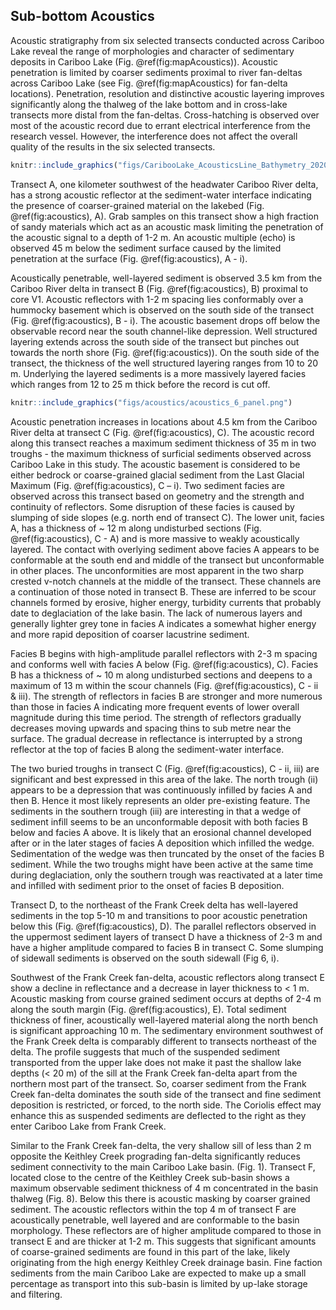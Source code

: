 ## Sub-bottom Acoustics

Acoustic stratigraphy from six selected transects conducted across Cariboo Lake reveal the range of morphologies and character of sedimentary deposits in Cariboo Lake (Fig. \@ref(fig:mapAcoustics)). Acoustic penetration is limited by coarser sediments proximal to river fan-deltas across Cariboo Lake (see Fig. \@ref(fig:mapAcoustics) for fan-delta locations). Penetration, resolution and distinctive acoustic layering improves significantly along the thalweg of the lake bottom and in cross-lake transects more distal from the fan-deltas. Cross-hatching is observed over most of the acoustic record due to errant electrical interference from the research vessel. However, the interference does not affect the overall quality of the results in the six selected transects.

```r
knitr::include_graphics("figs/CaribooLake_AcousticsLine_Bathymetry_20200907.png")
```

Transect A, one kilometer southwest of the headwater Cariboo River delta, has a strong acoustic reflector at the sediment-water interface indicating the presence of coarser-grained material on the lakebed (Fig. \@ref(fig:acoustics), A). Grab samples on this transect show a high fraction of sandy materials which act as an acoustic mask limiting the penetration of the acoustic signal to a depth of 1-2 m. An acoustic multiple (echo) is observed 45 m below the sediment surface caused by the limited penetration at the surface (Fig. \@ref(fig:acoustics), A - i). 

Acoustically penetrable, well-layered sediment is observed 3.5 km from the Cariboo River delta in transect B (Fig. \@ref(fig:acoustics), B) proximal to core V1. Acoustic reflectors with 1-2 m spacing lies conformably over a hummocky basement which is observed on the south side of the transect (Fig. \@ref(fig:acoustics), B - i). The acoustic basement drops off below the observable record near the south channel-like depression. Well structured layering extends across the south side of the transect but pinches out towards the north shore (Fig. \@ref(fig:acoustics)). On the south side of the transect, the thickness of the well structured layering ranges from 10 to 20 m. Underlying the layered sediments is a more massively layered facies which ranges from 12 to 25 m thick before the record is cut off. 

```r
knitr::include_graphics("figs/acoustics/acoustics_6_panel.png")
```

Acoustic penetration increases in locations about 4.5 km from the Cariboo River delta at transect C (Fig. \@ref(fig:acoustics), C). The acoustic record along this transect reaches a maximum sediment thickness of 35 m in two troughs - the maximum thickness of surficial sediments observed across Cariboo Lake in this study. The acoustic basement is considered to be either bedrock or coarse-grained glacial sediment from the Last Glacial Maximum (Fig. \@ref(fig:acoustics), C – i). Two sediment facies are observed across this transect based on geometry and the strength and continuity of reflectors. Some disruption of these facies is caused by slumping of side slopes (e.g. north end of transect C). The lower unit, facies A, has a thickness of ~ 12 m along undisturbed sections (Fig. \@ref(fig:acoustics), C - A) and is more massive to weakly acoustically layered. The contact with overlying sediment above facies A appears to be conformable at the south end and middle of the transect but unconformable in other places. The unconformities are most apparent in the two sharp crested v-notch channels at the middle of the transect. These channels are a continuation of those noted in transect B. These are inferred to be scour channels formed by erosive, higher energy, turbidity currents that probably date to deglaciation of the lake basin. The lack of numerous layers and generally lighter grey tone in facies A indicates a somewhat higher energy and more rapid deposition of coarser lacustrine sediment.  

Facies B begins with high-amplitude parallel reflectors with 2-3 m spacing and conforms well with facies A below (Fig. \@ref(fig:acoustics), C). Facies B has a thickness of ~ 10 m along undisturbed sections and deepens to a maximum of 13 m within the scour channels (Fig. \@ref(fig:acoustics), C - ii & iii). The strength of reflectors in facies B are stronger and more numerous than those in facies A indicating more frequent events of lower overall magnitude during this time period. The strength of reflectors gradually decreases moving upwards and spacing thins to sub metre near the surface. The gradual decrease in reflectance is interrupted by a strong reflector at the top of facies B along the sediment-water interface. 

The two buried troughs in transect C (Fig. \@ref(fig:acoustics), C - ii, iii) are significant and best expressed in this area of the lake. The north trough (ii) appears to be a depression that was continuously infilled by facies A and then B. Hence it most likely represents an older pre-existing feature. The sediments in the southern trough (iii) are interesting in that a wedge of sediment infill seems to be an unconformable deposit with both facies B below and facies A above. It is likely that an erosional channel developed after or in the later stages of facies A deposition which infilled the wedge. Sedimentation of the wedge was then truncated by the onset of the facies B sediment. While the two troughs might have been active at the same time during deglaciation, only the southern trough was reactivated at a later time and infilled with sediment prior to the onset of facies B deposition.

Transect D, to the northeast of the Frank Creek delta has well-layered sediments in the top 5-10 m and transitions to poor acoustic penetration below this (Fig. \@ref(fig:acoustics), D). The parallel reflectors observed in the uppermost sediment layers of transect D have a thickness of 2-3 m and have a higher amplitude compared to facies B in transect C. Some slumping of sidewall sediments is observed on the south sidewall (Fig 6, i).

Southwest of the Frank Creek fan-delta, acoustic reflectors along transect E show a decline in reflectance and a decrease in layer thickness to < 1 m. Acoustic masking from course grained sediment occurs at depths of 2-4 m along the south margin (Fig. \@ref(fig:acoustics), E). Total sediment thickness of finer, acoustically well-layered material along the north bench is significant approaching 10 m. The sedimentary environment southwest of the Frank Creek delta is comparably different to transects northeast of the delta. The profile suggests that much of the suspended sediment transported from the upper lake does not make it past the shallow lake depths (< 20 m) of the sill at the Frank Creek fan-delta apart from the northern most part of the transect. So, coarser sediment from the Frank Creek fan-delta dominates the south side of the transect and fine sediment deposition is restricted, or forced, to the north side. The Coriolis effect may enhance this as suspended sediments are deflected to the right as they enter Cariboo Lake from Frank Creek. 

Similar to the Frank Creek fan-delta, the very shallow sill of less than 2 m opposite the Keithley Creek prograding fan-delta significantly reduces sediment connectivity to the main Cariboo Lake basin. (Fig. 1). Transect F, located close to the centre of the Keithley Creek sub-basin shows a maximum observable sediment thickness of 4 m concentrated in the basin thalweg (Fig. 8). Below this there is acoustic masking by coarser grained sediment. The acoustic reflectors within the top 4 m of transect F are acoustically penetrable, well layered and are conformable to the basin morphology. These reflectors are of higher amplitude compared to those in transect E and are thicker at 1-2 m. This suggests that significant amounts of coarse-grained sediments are found in this part of the lake, likely originating from the high energy Keithley Creek drainage basin. Fine faction sediments from the main Cariboo Lake are expected to make up a small percentage as transport into this sub-basin is limited by up-lake storage and filtering. 